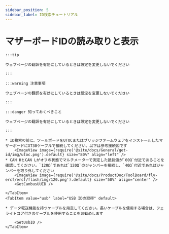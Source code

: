 ```yaml
---
sidebar_position: 5
sidebar_label: ID検索チュートリアル
---
```










# マザーボードIDの読み取りと表示

    :::tip

    ウェブページの翻訳を有効にしているときは設定を変更しないでください

    :::

    :::warning 注意事項

    ウェブページの翻訳を有効にしているときは設定を変更しないでください

    :::

    :::danger 知っておくべきこと

    ウェブページの翻訳を有効にしているときは設定を変更しないでください

    :::

<Tabs>
    <TabItem value="can" label="CANBus UUIDの取得">

    * ID検索の前に、ツールボードをUTOCまたはブリッジファームウェアをインストールしたマザーボードにXT30ケーブルで接続してください。以下は参考接続図です
        <ImageView image={require('@site/docs/General/get-id/img/utoc.png').default} size="80%" align="left" />
    * CAN HとCAN Lがオフの状態でマルチメーターで測定した抵抗値が`60Ω`付近であることを確認してください。`120Ω`であれば`120Ω`のジャンパーを接続し、`40Ω`付近であればジャンパーを取り外してください
        <ImageView image={require('@site/docs/ProductDoc/ToolBoard/fly-ercf/ercf/flash/img/120.png').default} size="50%" align="center" />    
        <GetCanbusUUID />

    </TabItem>
    <TabItem value="usb" label="USB IDの取得" default>
        
    * データ転送機能を持つケーブルを用意してください。長いケーブルを使用する場合は、フェライトコア付きのケーブルを使用することをお勧めします
    
        <GetUsbID />
    </TabItem>
</Tabs>
